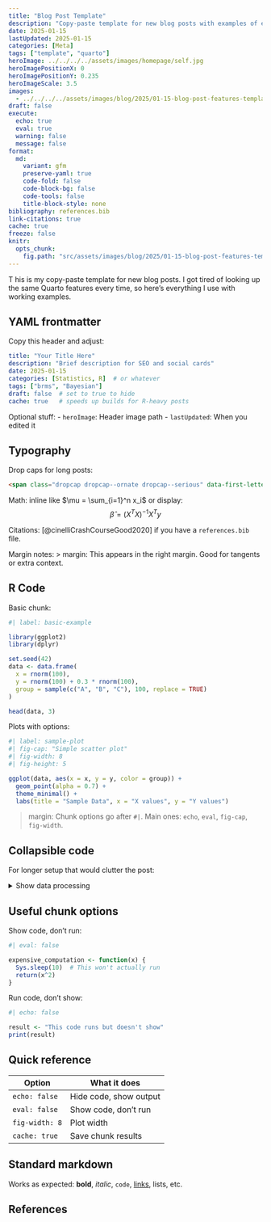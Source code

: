 ```yaml
---
title: "Blog Post Template"
description: "Copy-paste template for new blog posts with examples of everything I use."
date: 2025-01-15
lastUpdated: 2025-01-15
categories: [Meta]
tags: ["template", "quarto"]
heroImage: ../../../../assets/images/homepage/self.jpg
heroImagePositionX: 0
heroImagePositionY: 0.235
heroImageScale: 3.5
images:
  - ../../../../assets/images/blog/2025/01-15-blog-post-features-template/sample-plot-1.png
draft: false
execute:
  echo: true
  eval: true
  warning: false
  message: false
format:
  md:
    variant: gfm
    preserve-yaml: true
    code-fold: false
    code-block-bg: false
    code-tools: false
    title-block-style: none
bibliography: references.bib
link-citations: true
cache: true
freeze: false
knitr:
  opts_chunk:
    fig.path: "src/assets/images/blog/2025/01-15-blog-post-features-template/"
---
```


<span class="dropcap dropcap--ornate dropcap--serious" data-first-letter="T" aria-hidden="true">T</span> his is my copy-paste template for new blog posts. I got tired of looking up the same Quarto features every time, so here's everything I use with working examples.

## YAML frontmatter

Copy this header and adjust:

```yaml
title: "Your Title Here"
description: "Brief description for SEO and social cards"
date: 2025-01-15
categories: [Statistics, R]  # or whatever
tags: ["brms", "Bayesian"]
draft: false  # set to true to hide
cache: true   # speeds up builds for R-heavy posts
```

Optional stuff:
- `heroImage`: Header image path
- `lastUpdated`: When you edited it

## Typography

Drop caps for long posts:
```html
<span class="dropcap dropcap--ornate dropcap--serious" data-first-letter="T" aria-hidden="true">T</span> ext starts here...
```

Math: inline like $\mu = \sum_{i=1}^n x_i$ or display:
$$\hat{\beta} = (X^TX)^{-1}X^Ty$$

Citations: [@cinelliCrashCourseGood2020] if you have a `references.bib` file.

Margin notes:
> margin: This appears in the right margin. Good for tangents or extra context.

## R Code

Basic chunk:
```r
#| label: basic-example

library(ggplot2)
library(dplyr)

set.seed(42)
data <- data.frame(
  x = rnorm(100),
  y = rnorm(100) + 0.3 * rnorm(100),
  group = sample(c("A", "B", "C"), 100, replace = TRUE)
)

head(data, 3)
```

Plots with options:
```r
#| label: sample-plot
#| fig-cap: "Simple scatter plot"
#| fig-width: 8
#| fig-height: 5

ggplot(data, aes(x = x, y = y, color = group)) +
  geom_point(alpha = 0.7) +
  theme_minimal() +
  labs(title = "Sample Data", x = "X values", y = "Y values")
```

> margin: Chunk options go after `#|`. Main ones: `echo`, `eval`, `fig-cap`, `fig-width`.

## Collapsible code

For longer setup that would clutter the post:

<details class="code-collapse">
<summary>Show data processing</summary>

```r
#| label: processing-example

processed_data <- data %>%
  filter(!is.na(x), !is.na(y)) %>%
  mutate(
    x_scaled = scale(x)[,1],
    y_scaled = scale(y)[,1],
    distance = sqrt(x_scaled^2 + y_scaled^2)
  ) %>%
  arrange(desc(distance))

head(processed_data, 3)
```

</details>

## Useful chunk options

Show code, don't run:
```r
#| eval: false

expensive_computation <- function(x) {
  Sys.sleep(10)  # This won't actually run
  return(x^2)
}
```

Run code, don't show:
```r
#| echo: false

result <- "This code runs but doesn't show"
print(result)
```

## Quick reference

| Option | What it does |
|--------|-------------|
| `echo: false` | Hide code, show output |
| `eval: false` | Show code, don't run |
| `fig-width: 8` | Plot width |
| `cache: true` | Save chunk results |

## Standard markdown

Works as expected: **bold**, *italic*, `code`, [links](https://quarto.org/), lists, etc.

## References

::: {#refs}
:::